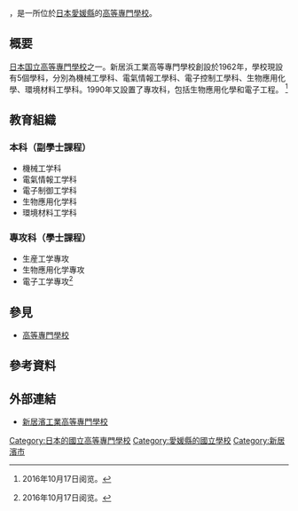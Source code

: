 {{Infobox School
| name           = 新居濱高等專門學校
| other_name     = 
| image          =  Niihama National College of Technology.JPG
| established    = 1962年
| type           = [[國立|國立]]
| legal_person   = {{tsl|ja|国立高等専門学校機構|國立高等專門學校機構}}

| free_label     = 學科
| free_text      = 機械工学科<br />電氣情報工学科<br />電子制御工学科<br />生物應用化学科<br />環境材料工学科
| free_label2    = 專攻科
| free_text2     = 生産工学專攻<br />生物應用化学專攻<br />電子工学專攻
| telephone      = 
| fax            = 
| address        = {{JPN}}[[愛媛県|愛媛県]][[新居濱市|新居濱市]]八雲町7-1
| location       = 
| website        = [http://www.niihama-nct.ac.jp/ 官方網站]
}}
{{nihongo|'''新居濱工業高等專門學校'''|新居浜工業高等専門学校／にいはまこうぎょうこうとうせんもんがっこう |3=National Institute of Technology, Niihama College}}，是一所位於[[日本|日本]][[愛媛縣|愛媛縣]]的[[高等專門學校|高等專門學校]]。
== 概要 ==
[[日本|日本]][[日本国立大学法人|国立]][[高等專門學校|高等專門學校]]之一。新居浜工業高等專門學校創設於1962年，學校現設有5個學科，分別為機械工學科、電氣情報工學科、電子控制工學科、生物應用化學、環境材料工學科。1990年又設置了專攻科，包括生物應用化學和電子工程。
<ref>{{cite web|url=http://school.nihaowang.com/56349.html|title=日本香川高等专门学校_你好網_全球留学院校库|access-date=2016-10-18|archive-date=2019-06-30|archive-url=https://web.archive.org/web/20190630141808/http://school.nihaowang.com/56349.html|dead-url=no}}{{zh-cn}}2016年10月17日阅览。</ref>
==教育組織==
===本科（副學士課程）===
*機械工学科
*電氣情報工学科
*電子制御工学科
*生物應用化学科
*環境材料工学科
===專攻科（學士課程）===
* 生産工学專攻
* 生物應用化学專攻
* 電子工学專攻<ref>{{cite web|url=http://www.niihama-nct.ac.jp/introduction/|title=国立高専機構 新居濱工專-学科、専攻科|access-date=2016-10-18|archive-date=2020-09-30|archive-url=https://web.archive.org/web/20200930054716/https://www.niihama-nct.ac.jp/introduction/|dead-url=no}}{{ja}}2016年10月17日阅览。</ref>

==參見==
*[[高等專門學校|高等專門學校]]
==參考資料==
{{reflist}}

==外部連結==
*[http://www.niihama-nct.ac.jp/ 新居濱工業高等專門學校] {{Wayback|url=http://www.niihama-nct.ac.jp/ |date=20210201072834 }}

{{高等專門學校}}
{{Authority control}}
[[Category:日本的國立高等專門學校|Category:日本的國立高等專門學校]]
[[Category:愛媛縣的國立學校|Category:愛媛縣的國立學校]]
[[Category:新居濱市|Category:新居濱市]]